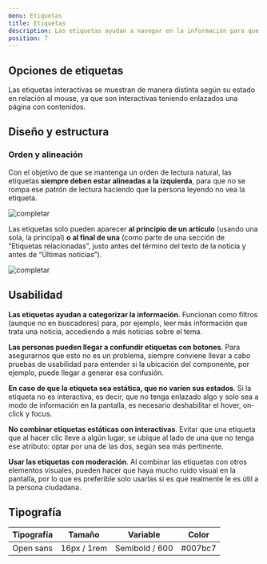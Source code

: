 ```yaml
---
menu: Etiquetas
title: Etiquetas
description: Las etiquetas ayudan a navegar en la información para que las personas encuentren contenido relevante sobre lo que necesitan saber.
position: 7
---
```



## Opciones de etiquetas

Las etiquetas interactivas se muestran de manera distinta según su estado en relación al mouse, ya que son interactivas teniendo enlazados una página con contenidos.

<Badge text="PREDETERMINADA" href="#" />
<Badge text="HOVER" href="#" className="active" />
<Badge text="ON CLICK" href="#" className="focus active" />
<Badge text="FOCUS" href="#" className="focus" />

## Diseño y estructura

### Orden y alineación

Con el objetivo de que se mantenga un orden de lectura natural, las etiquetas **siempre deben estar alineadas a la izquierda**, para que no se rompa ese patrón de lectura haciendo que la persona leyendo no vea la etiqueta.

![completar](/componentes/etiqueta/alineacion.svg)

Las etiquetas solo pueden aparecer **al principio de un artículo** (usando una sola, la principal) **o al final de una** (como parte de una sección de “Etiquetas relacionadas”, justo antes del término del texto de la noticia y antes de “Últimas noticias”).

![completar](/componentes/etiqueta/orden.svg)

## Usabilidad

**Las etiquetas ayudan a categorizar la información**. Funcionan como filtros (aunque no en buscadores) para, por ejemplo, leer más información que trata una noticia, accediendo a más noticias sobre el tema.

**Las personas pueden llegar a confundir etiquetas con botones**. Para asegurarnos que esto no es un problema, siempre conviene llevar a cabo pruebas de usabilidad para entender si la ubicación del componente, por ejemplo, puede llegar a generar esa confusión.

**En caso de que la etiqueta sea estática, que no varíen sus estados**. Si la etiqueta no es interactiva, es decir, que no tenga enlazado algo y solo sea a modo de información en la pantalla, es necesario deshabilitar el hover, on-click y focus.

**No combinar etiquetas estáticas con interactivas**. Evitar que una etiqueta que al hacer clic lleve a algún lugar, se ubique al lado de una que no tenga ese atributo: optar por una de las dos, según sea más pertinente.

**Usar las etiquetas con moderación**. Al combinar las etiquetas con otros elementos visuales, pueden hacer que haya mucho ruido visual en la pantalla, por lo que es preferible solo usarlas si es que realmente le es útil a la persona ciudadana.

## Tipografía

| Tipografía | Tamaño      | Variable       | Color   |
| ---------- | ----------- | -------------- | ------- |
| Open sans  | 16px / 1rem | Semibold / 600 | #007bc7 |
